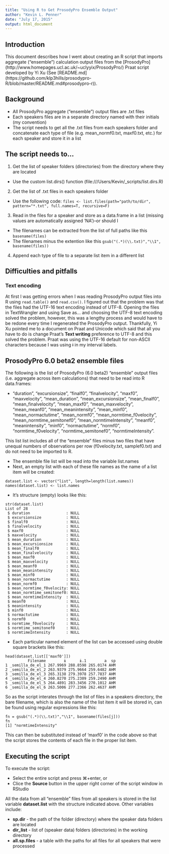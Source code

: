 ```yaml
---
title: "Using R to Get ProsodyPro Ensemble Output"
author: "Kevin L. Penner"
date: "July 17, 2015"
output: html_document
---
```


## Introduction
This document describes how I went about creating an R script that imports aggregate ("ensemble") calculation output files from the [ProsodyPro] (http://www.homepages.ucl.ac.uk/~uclyyix/ProsodyPro/) Praat script developed by Yi Xu (See [README.md] (https://github.com/klp3hills/prosodypro-R/blob/master/README.md#prosodypro-r)).

## Background
* All ProsodyPro aggregate ("ensemble") output files are .txt files
* Each speakers files are in a separate directory named with their initials (my convention)
* The script needs to get all the .txt files from each speakers folder and concatenate each type of file (e.g. mean_normf0.txt, maxf0.txt, etc.) for each speaker and store it in a list

## The script needs to...
1. Get the list of speaker folders (directories) from the directory where they are located
* Use the custom list.dirs() function (file:///Users/Kevin/_scripts/list.dirs.R)
2. Get the list of .txt files in each speakers folder
* Use the following code: ```files <- list.files(path="path/to/dir", pattern="*.txt", full.names=T, recursive=F)```
3. Read in the files for a speaker and store as a data.frame in a list (missing values are automatically assigned 'NA')--or should I 
* The filenames can be extracted from the list of full paths like this ```basename(files)```
* The filenames minus the extention like this ```gsub("(.*)(\\.txt)","\\1", basename(files))```
4. Append each type of file to a separate list item in a different list

## Difficulties and pitfalls
### Text encoding
At first I was getting errors when I was reading ProsodyPro output files into R using ```read.table()``` and ```read.csv()```. I figured out that the problem was that the files had the UTF-16 text encoding instead of UTF-8. Opening the files in TextWrangler and using Save as... and choosing the UTF-8 text encoding solved the problem, however, this was a lengthy process and would have to be redone every time I regenerated the ProsodyPro output. Thankfully, Yi Xu pointed me to a document on Praat and Unicode which said that all you have to do is change Praat's **Text writing** preference to UTF-8 and this solved the problem. Praat was using the UTF-16 default for non-ASCII characters because I was using ɨ in my interval labels.

## ProsodyPro 6.0 beta2 ensemble files
The following is the list of ProsodyPro (6.0 beta2) "ensemble" output files (i.e. aggregate across item calculations) that need to be read into R data.frames: 

* "duration", "excursionsize", "finalf0", "finalvelocity", "maxf0", "maxvelocity", "mean_duration", "mean_excursionsize", "mean_finalf0", "mean_finalvelocity", "mean_maxf0", "mean_maxvelocity", "mean_meanf0", "mean_meanintensity", "mean_minf0", "mean_normactutime", "mean_normf0", "mean_normtime_f0velocity", "mean_normtime_semitonef0", "mean_normtimeIntensity", "meanf0", "meanintensity", "minf0", "normactutime", "normf0", "normtime_f0velocity", "normtime_semitonef0", "normtimeIntensity".

This list list includes all of the "ensemble" files minus two files that have unequal numbers of observations per row (f0velocity.txt, samplef0.txt) and do not need to be imported to R.

* The ensemble file list will be read into the variable list.names
* Next, an empty list with each of these file names as the name of a list item will be created:
```
dataset.list <- vector("list", length=length(list.names))
names(dataset.list) <- list.names
```

* It's structure (empty) looks like this:
```
str(dataset.list)
List of 28
 $ duration                : NULL
 $ excursionsize           : NULL
 $ finalf0                 : NULL
 $ finalvelocity           : NULL
 $ maxf0                   : NULL
 $ maxvelocity             : NULL
 $ mean_duration           : NULL
 $ mean_excursionsize      : NULL
 $ mean_finalf0            : NULL
 $ mean_finalvelocity      : NULL
 $ mean_maxf0              : NULL
 $ mean_maxvelocity        : NULL
 $ mean_meanf0             : NULL
 $ mean_meanintensity      : NULL
 $ mean_minf0              : NULL
 $ mean_normactutime       : NULL
 $ mean_normf0             : NULL
 $ mean_normtime_f0velocity: NULL
 $ mean_normtime_semitonef0: NULL
 $ mean_normtimeIntensity  : NULL
 $ meanf0                  : NULL
 $ meanintensity           : NULL
 $ minf0                   : NULL
 $ normactutime            : NULL
 $ normf0                  : NULL
 $ normtime_f0velocity     : NULL
 $ normtime_semitonef0     : NULL
 $ normtimeIntensity       : NULL
```
* Each particular named element of the list can be accessed using double square brackets like this:
```
head(dataset.list[['maxf0']])
          Filename        ɨ      ɨ.1        a  sp
1 _semilla_de_el_1 267.9969 288.8598 265.0174 AHM
2 _semilla_de_el_2 263.9379 275.9664 259.6482 AHM
3 _semilla_de_el_3 265.3138 279.3978 257.7837 AHM
4 _semilla_de_el_4 260.8270 275.2309 259.2490 AHM
5 _semilla_de_el_5 264.4891 283.3456 270.1012 AHM
6 _semilla_de_el_6 263.5006 277.2366 262.4637 AHM
```
So as the script interates through the list of files in a speakers directory, the bare filename, which is also the name of the list item it will be stored in, can be found using regular expressions like this: 
```
fn = gsub("(.*)(\\.txt)","\\1", basename(files[j]))
fn
[1] "normtimeIntensity"
```
This can then be substituted instead of 'maxf0' in the code above so that the script stores the contents of each file in the proper list item.

## Executing the script
To execute the script:

* Select the entire script and press ⌘+enter, or
* Clice the **Source** button in the upper right corner of the script window in RStudio

All the data from all "ensemble" files from all speakers is stored in the list variable **dataset.list** with the structure indicated above. Other variables include:

* **sp.dir** - the path of the folder (directory) where the speaker data folders are located
* **dir_list** - list of (speaker data) folders (directories) in the working directory
* **all.sp.files** - a table with the paths for all files for all speakers that were processed
